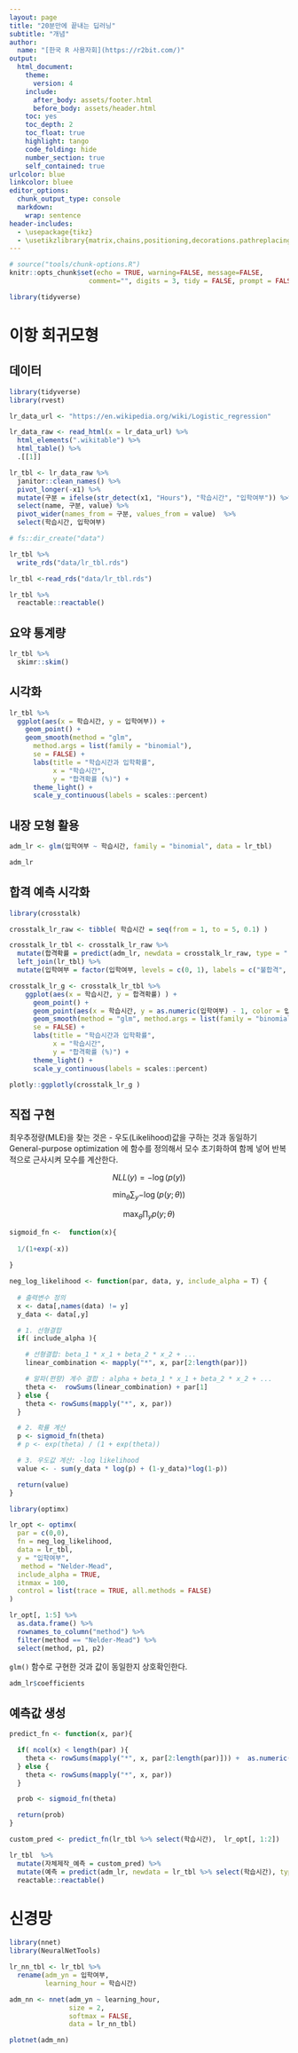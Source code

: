 ```yaml
---
layout: page
title: "20분만에 끝내는 딥러닝"
subtitle: "개념"
author:
  name: "[한국 R 사용자회](https://r2bit.com/)"
output:
  html_document: 
    theme:
      version: 4
    include:
      after_body: assets/footer.html
      before_body: assets/header.html
    toc: yes
    toc_depth: 2
    toc_float: true
    highlight: tango
    code_folding: hide
    number_section: true
    self_contained: true
urlcolor: blue
linkcolor: bluee
editor_options: 
  chunk_output_type: console
  markdown: 
    wrap: sentence
header-includes: 
  - \usepackage{tikz}
  - \usetikzlibrary{matrix,chains,positioning,decorations.pathreplacing,arrows}
---
```


```r
# source("tools/chunk-options.R")
knitr::opts_chunk$set(echo = TRUE, warning=FALSE, message=FALSE,
                    comment="", digits = 3, tidy = FALSE, prompt = FALSE, fig.align = 'center')

library(tidyverse)
```

# 이항 회귀모형 {.tabset}

## 데이터

```r
library(tidyverse)
library(rvest)

lr_data_url <- "https://en.wikipedia.org/wiki/Logistic_regression"

lr_data_raw <- read_html(x = lr_data_url) %>% 
  html_elements(".wikitable") %>% 
  html_table() %>% 
  .[[1]] 

lr_tbl <- lr_data_raw %>% 
  janitor::clean_names() %>% 
  pivot_longer(-x1) %>% 
  mutate(구분 = ifelse(str_detect(x1, "Hours"), "학습시간", "입학여부")) %>% 
  select(name, 구분, value) %>% 
  pivot_wider(names_from = 구분, values_from = value)  %>% 
  select(학습시간, 입학여부)

# fs::dir_create("data")

lr_tbl %>% 
  write_rds("data/lr_tbl.rds")

```


```r

lr_tbl <-read_rds("data/lr_tbl.rds")

lr_tbl %>% 
  reactable::reactable()

```


## 요약 통계량

```r

lr_tbl %>% 
  skimr::skim()
```

## 시각화

```r

lr_tbl %>% 
  ggplot(aes(x = 학습시간, y = 입학여부)) +
    geom_point() +
    geom_smooth(method = "glm", 
      method.args = list(family = "binomial"), 
      se = FALSE) +
      labs(title = "학습시간과 입학확률",
           x = "학습시간",
           y = "합격확률 (%)") +
      theme_light() +
      scale_y_continuous(labels = scales::percent)
```


## 내장 모형 활용

```r
adm_lr <- glm(입학여부 ~ 학습시간, family = "binomial", data = lr_tbl)

adm_lr
```


## 합격 예측 시각화

```r
library(crosstalk)

crosstalk_lr_raw <- tibble( 학습시간 = seq(from = 1, to = 5, 0.1) )

crosstalk_lr_tbl <- crosstalk_lr_raw %>% 
  mutate(합격확률 = predict(adm_lr, newdata = crosstalk_lr_raw, type = "response" )) %>% 
  left_join(lr_tbl) %>% 
  mutate(입학여부 = factor(입학여부, levels = c(0, 1), labels = c("불합격", "합격")) )

crosstalk_lr_g <- crosstalk_lr_tbl %>% 
    ggplot(aes(x = 학습시간, y = 합격확률) ) +
      geom_point() +
      geom_point(aes(x = 학습시간, y = as.numeric(입학여부) - 1, color = 입학여부 ) ) +
      geom_smooth(method = "glm", method.args = list(family = "binomial"),
      se = FALSE) +
      labs(title = "학습시간과 입학확률",
           x = "학습시간",
           y = "합격확률 (%)") +
      theme_light() +
      scale_y_continuous(labels = scales::percent)

plotly::ggplotly(crosstalk_lr_g )

```

## 직접 구현 

최우추정량(MLE)을 찾는 것은 - 우도(Likelihood)값을 구하는 것과 동일하기 General-purpose optimization 에 함수를 정의해서 모수 초기화하여 함께 넣어 반복적으로 근사시켜 모수를 계산한다.

$$
NLL(y) = -{\log(p(y))}
$$

$$
\min_{\theta} \sum_y {-\log(p(y;\theta))} 
$$

$$
\max_{\theta} \prod_y p(y;\theta)
$$


```r
sigmoid_fn <-  function(x){
  
  1/(1+exp(-x))
  
}

neg_log_likelihood <- function(par, data, y, include_alpha = T) {
  
  # 출력변수 정의
  x <- data[,names(data) != y]
  y_data <- data[,y]

  # 1. 선형결합
  if( include_alpha ){

    # 선형결합: beta_1 * x_1 + beta_2 * x_2 + ...
    linear_combination <- mapply("*", x, par[2:length(par)])

    # 알파(편향) 계수 결합 : alpha + beta_1 * x_1 + beta_2 * x_2 + ...
    theta <-  rowSums(linear_combination) + par[1]
  } else {
    theta <- rowSums(mapply("*", x, par))
  }

  # 2. 확률 계산
  p <- sigmoid_fn(theta)
  # p <- exp(theta) / (1 + exp(theta))

  # 3. 우도값 계산: -log likelihood 
  value <- - sum(y_data * log(p) + (1-y_data)*log(1-p)) 

  return(value)
}

library(optimx)

lr_opt <- optimx(
  par = c(0,0),
  fn = neg_log_likelihood,
  data = lr_tbl,
  y = "입학여부",
   method = "Nelder-Mead",
  include_alpha = TRUE,
  itnmax = 100,
  control = list(trace = TRUE, all.methods = FALSE)
)

lr_opt[, 1:5] %>% 
  as.data.frame() %>% 
  rownames_to_column("method") %>% 
  filter(method == "Nelder-Mead") %>% 
  select(method, p1, p2)
```

`glm()` 함수로 구현한 것과 값이 동일한지 상호확인한다.

```r
adm_lr$coefficients
```

## 예측값 생성



```r
predict_fn <- function(x, par){

  if( ncol(x) < length(par) ){
    theta <- rowSums(mapply("*", x, par[2:length(par)])) +  as.numeric(par[1])
  } else {
    theta <- rowSums(mapply("*", x, par))
  }

  prob <- sigmoid_fn(theta)

  return(prob)
}

custom_pred <- predict_fn(lr_tbl %>% select(학습시간),  lr_opt[, 1:2])

lr_tbl  %>% 
  mutate(자체제작_예측 = custom_pred) %>% 
  mutate(예측 = predict(adm_lr, newdata = lr_tbl %>% select(학습시간), type ="response")) %>% 
  reactable::reactable()

```

# 신경망 


```r
library(nnet)
library(NeuralNetTools)

lr_nn_tbl <- lr_tbl %>% 
  rename(adm_yn = 입학여부,
         learning_hour = 학습시간)

adm_nn <- nnet(adm_yn ~ learning_hour,
               size = 2,
               softmax = FALSE,
               data = lr_nn_tbl)

plotnet(adm_nn)

```
